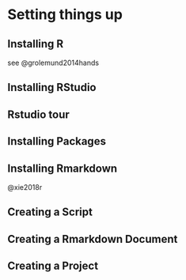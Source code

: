 # Setting things up

## Installing R

see @grolemund2014hands

## Installing RStudio

## Rstudio tour

## Installing Packages

## Installing Rmarkdown

@xie2018r

## Creating a Script

## Creating a Rmarkdown Document

## Creating a Project

